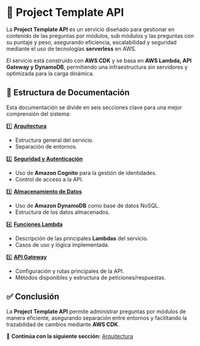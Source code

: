 # 📌 Project Template API

La **Project Template API** es un servicio diseñado para gestionar en contenido de las preguntas por módulos, sub módulos y las preguntas con su puntaje y peso, asegurando eficiencia, escalabilidad y seguridad mediante el uso de tecnologías **serverless** en AWS.

El servicio está construido con **AWS CDK** y se basa en **AWS Lambda, API Gateway y DynamoDB**, permitiendo una infraestructura sin servidores y optimizada para la carga dinámica.

## 📂 Estructura de Documentación

Esta documentación se divide en seis secciones clave para una mejor comprensión del sistema:

1️⃣ [**Arquitectura**](./project-template-architecture.mdx)

- Estructura general del servicio.
- Separación de entornos.

2️⃣ [**Seguridad y Autenticación**](./project-template-security.mdx)

- Uso de **Amazon Cognito** para la gestión de identidades.
- Control de acceso a la API.

3️⃣ [**Almacenamiento de Datos**](./project-template-storage.mdx)

- Uso de **Amazon DynamoDB** como base de datos NoSQL.
- Estructura de los datos almacenados.

4️⃣ [**Funciones Lambda**](./project-template-lambdas.mdx)

- Descripción de las principales **Lambdas** del servicio.
- Casos de uso y lógica implementada.

5️⃣ [**API Gateway**](./project-template-api-gateway.mdx)

- Configuración y rutas principales de la API.
- Métodos disponibles y estructura de peticiones/respuestas.

## ✅ Conclusión

La **Project Template API** permite administrar preguntas por módulos de manera eficiente, asegurando separación entre entornos y facilitando la trazabilidad de cambios mediante **AWS CDK**.

🔹 **Continúa con la siguiente sección:** [Arquitectura](./project-template-architecture.mdx)
